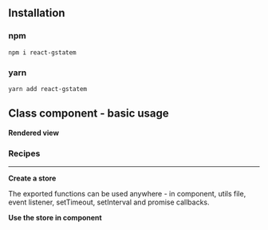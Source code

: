 


<Meta
	title="React/Class component/Basic usage"
	parameters={defaultDocParams()}
/>

## Installation

### npm

```shell
npm i react-gstatem
```

### yarn

```shell
yarn add react-gstatem
```

## Class component - basic usage

**Rendered view**

<Canvas className="custom-docs-story">
	<CCBasicUsage />
</Canvas>

### Recipes

---

**Create a store**

The exported functions can be used anywhere - in component, utils file, event listener, setTimeout, setInterval and promise callbacks.

<CodeView
	componentName="CCStore"
	jsContent={StoreJsContent}
	tsContent={StoreTsContent}
/>

**Use the store in component**

<CodeView
	componentName="CCBasicUsage"
	jsContent={ComponentJsContent}
	tsContent={ComponentTsContent}
/>
